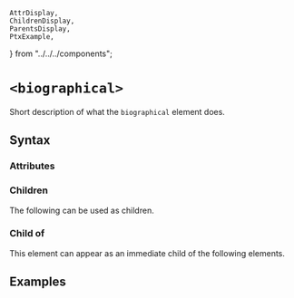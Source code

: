     AttrDisplay,
    ChildrenDisplay,
    ParentsDisplay,
    PtxExample,
} from "../../../components";

# `<biographical>`

Short description of what the `biographical` element does.

## Syntax

### Attributes

<AttrDisplay name="biographical" />

### Children

The following can be used as children.

<ChildrenDisplay name="biographical" />

### Child of

This element can appear as an immediate child of the following elements.

<ParentsDisplay name="biographical" />

## Examples

    